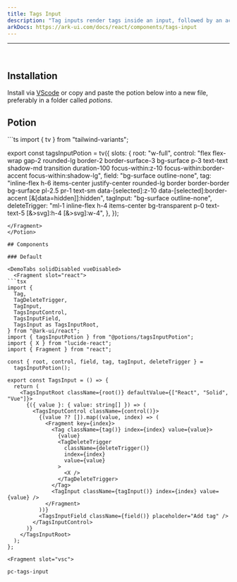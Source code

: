 ```yaml
---
title: Tags Input
description: "Tag inputs render tags inside an input, followed by an actual text input. By default, tags are added when text is typed in the input field and the Enter or Comma key is pressed. Throughout the interaction, DOM focus remains on the input element."
arkDocs: https://ark-ui.com/docs/react/components/tags-input
---
```

---


<div class="p-4 w-full flex justify-center items-center bg-surface-2 rounded-md">
    <div className="not-prose flex items-center w-full justify-center">
   <TagsInput client:load />
    </div>
</div>

<br />

## Installation

Install via [VScode](/docs/getting-started/vsc) or copy and paste the potion below into a new file, preferably in a folder called *potions*.

## Potion 

<Potion>
<Fragment slot="contentSlot">
```ts
import { tv } from "tailwind-variants";

export const tagsInputPotion = tv({
  slots: {
    root: "w-full",
    control:
      "flex flex-wrap gap-2 rounded-lg border-2 border-surface-3 bg-surface p-3 text-text shadow-md transition duration-100 focus-within:z-10  focus-within:border-accent focus-within:shadow-lg",
    field: "bg-surface outline-none",
    tag: "inline-flex h-6 items-center justify-center rounded-lg border border-border bg-surface pl-2.5 pr-1 text-sm data-[selected]:z-10 data-[selected]:border-accent [&[data=hidden]]:hidden",
    tagInput: "bg-surface outline-none",
    deleteTrigger:
      "ml-1 inline-flex h-4 items-center bg-transparent p-0 text-text-5 [&>svg]:h-4 [&>svg]:w-4",
  },
});

```
</Fragment>
</Potion>

## Components 

### Default

<DemoTabs solidDisabled vueDisabled>
  <Fragment slot="react">
```tsx
import {
  Tag,
  TagDeleteTrigger,
  TagInput,
  TagsInputControl,
  TagsInputField,
  TagsInput as TagsInputRoot,
} from "@ark-ui/react";
import { tagsInputPotion } from "@potions/tagsInputPotion";
import { X } from "lucide-react";
import { Fragment } from "react";

const { root, control, field, tag, tagInput, deleteTrigger } =
  tagsInputPotion();

export const TagsInput = () => {
  return (
    <TagsInputRoot className={root()} defaultValue={["React", "Solid", "Vue"]}>
      {({ value }: { value: string[] }) => (
        <TagsInputControl className={control()}>
          {(value ?? []).map((value, index) => (
            <Fragment key={index}>
              <Tag className={tag()} index={index} value={value}>
                {value}
                <TagDeleteTrigger
                  className={deleteTrigger()}
                  index={index}
                  value={value}
                >
                  <X />
                </TagDeleteTrigger>
              </Tag>
              <TagInput className={tagInput()} index={index} value={value} />
            </Fragment>
          ))}
          <TagsInputField className={field()} placeholder="Add tag" />
        </TagsInputControl>
      )}
    </TagsInputRoot>
  );
};

```
  </Fragment>

    <Fragment slot="vsc">
```bash
pc-tags-input
```
  </Fragment>
</DemoTabs>

